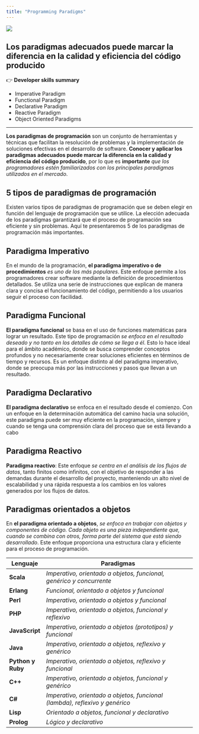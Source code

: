 ```yaml
---
title: "Programming Paradigms"
---
```

![](/images/programmingparadigms/programmingparadigms001.png)

##  Los paradigmas adecuados puede marcar la diferencia en la calidad y eficiencia del código producido

::: {.summary}
👉 **Developer skills summary**

- Imperative Paradigm
- Functional Paradigm
- Declarative Paradigm
- Reactive Paradigm
- Object Oriented Paradigms
:::

---


**Los paradigmas de programación** son un conjunto de herramientas y técnicas que facilitan la resolución de problemas y la implementación de soluciones efectivas en el desarrollo de software. **Conocer y aplicar los paradigmas adecuados puede marcar la diferencia en la calidad y eficiencia del código producido**, por lo que es **importante** *que los programadores estén familiarizados con los principales paradigmas utilizados en el mercado*.

## 5 tipos de paradigmas de programación
Existen varios tipos de paradigmas de programación que se deben elegir en función del lenguaje de programación que se utilice. La elección adecuada de los paradigmas garantizará que el proceso de programación sea eficiente y sin problemas. 
Aquí te presentaremos 5 de los paradigmas de programación más importantes.

## Paradigma Imperativo
En el mundo de la programación, **el paradigma imperativo o de procedimientos** *es uno de los más populares*. Este enfoque permite a los programadores crear software mediante la definición de procedimientos detallados. Se utiliza una serie de instrucciones que explican de manera clara y concisa el funcionamiento del código, permitiendo a los usuarios seguir el proceso con facilidad.

## Paradigma Funcional
**El paradigma funcional** se basa en el uso de funciones matemáticas para lograr un resultado. Este tipo de programación *se enfoca en el resultado deseado y no tanto en los detalles de cómo se llega a él*. Esto lo hace ideal para el ámbito académico, donde se busca comprender conceptos profundos y no necesariamente crear soluciones eficientes en términos de tiempo y recursos. Es un enfoque distinto al del paradigma imperativo, donde se preocupa más por las instrucciones y pasos que llevan a un resultado.

## Paradigma Declarativo
**El paradigma declarativo** se enfoca en el resultado desde el comienzo. Con un enfoque en la determinación automática del camino hacia una solución, este paradigma puede ser muy eficiente en la programación, siempre y cuando se tenga una comprensión clara del proceso que se está llevando a cabo

## Paradigma Reactivo
**Paradigma reactivo**: Este enfoque *se centra en el análisis de los flujos de datos*, tanto finitos como infinitos, con el objetivo de responder a las demandas durante el desarrollo del proyecto, manteniendo un alto nivel de escalabilidad y una rápida respuesta a los cambios en los valores generados por los flujos de datos.

## Paradigmas orientados a objetos
En **el paradigma orientado a objetos**, *se enfoca en trabajar con objetos y componentes de código. Cada objeto es una pieza independiente que, cuando se combina con otros, forma parte del sistema que está siendo desarrollado*. Este enfoque proporciona una estructura clara y eficiente para el proceso de programación.


::: {.summary}

|**Lenguaje**     |**Paradigmas**                                                              |
|-----------------|----------------------------------------------------------------------------|
|**Scala**        |*Imperativo, orientado a objetos, funcional, genérico y concurrente*        |
|**Erlang**       |*Funcional, orientado a objetos y funcional*                                |
|**Perl**         |*Imperativo, orientado a objetos y funcional*                               |
|**PHP**          |*Imperativo, orientado a objetos, funcional y reflexivo*                    |
|**JavaScript**   |*Imperativo, orientado a objetos (prototipos) y funcional*                  |
|**Java**         |*Imperativo, orientado a objetos, reflexivo y genérico*                     |
|**Python y Ruby**|*Imperativo, orientado a objetos, reflexivo y funcional*                    |
|**C++**          |*Imperativo, orientado a objetos, funcional y genérico*                     |
|**C#**           |*Imperativo, orientado a objetos, funcional (lambda), reflexivo y genérico* |
|**Lisp**         |*Orientado a objetos, funcional y declarativo*                              |
|**Prolog**       |*Lógico y declarativo*                                                      |

:::